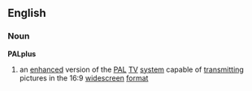 ==English==
===Noun===
{{wikipedia}}
'''PALplus'''
# an [[enhanced]] version of the [[PAL]] [[TV]] [[system]] capable of [[transmitting]] pictures in the 16:9 [[widescreen]] [[format]]